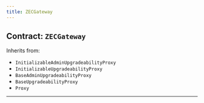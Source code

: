 ```yaml
---
title: ZECGateway
---
```



<DocTag type={DocType.Reference} />

## Contract: `ZECGateway`





Inherits from:

- `InitializableAdminUpgradeabilityProxy`
- `InitializableUpgradeabilityProxy`
- `BaseAdminUpgradeabilityProxy`
- `BaseUpgradeabilityProxy`
- `Proxy`


<hr />




